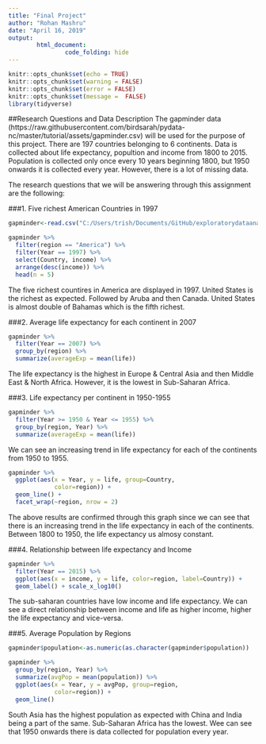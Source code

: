 ```yaml
---
title: "Final Project"
author: "Rohan Mashru"
date: "April 16, 2019"
output: 
        html_document:
                code_folding: hide
---
```



```r
knitr::opts_chunk$set(echo = TRUE)
knitr::opts_chunk$set(warning = FALSE)
knitr::opts_chunk$set(error = FALSE)
knitr::opts_chunk$set(message =  FALSE)
library(tidyverse)
```


##Research Questions and Data Description
The gapminder data (https://raw.githubusercontent.com/birdsarah/pydata-nc/master/tutorial/assets/gapminder.csv) will be used for the purpose of this project. There are 197 countries belonging to 6 continents. Data is collected about life expectancy, popultion and income from 1800 to 2015. Population is collected only once every 10 years beginning 1800, but 1950 onwards it is collected every year. However, there is a lot of missing data. 

The research questions that we will be answering through this assignment are the following:


###1. Five richest American Countries in 1997
```r
gapminder<-read.csv("C:/Users/trish/Documents/GitHub/exploratorydataanalytics/Data/gapminder.csv")

gapminder %>%
  filter(region == "America") %>%
  filter(Year == 1997) %>%
  select(Country, income) %>%
  arrange(desc(income)) %>%
  head(n = 5)
```

The five richest countires in America are displayed in 1997. United States is the richest as expected. Followed by Aruba and then Canada. United States is almost double of Bahamas which is the fifth richest. 


###2. Average life expectancy for each continent in 2007
```r
gapminder %>%
  filter(Year == 2007) %>%
  group_by(region) %>%
  summarize(averageExp = mean(life))
```

The life expectancy is the highest in Europe & Central Asia and then Middle East & North Africa. However, it is the lowest in Sub-Saharan Africa.  


###3. Life expectancy per continent in 1950-1955
```r
gapminder %>%
  filter(Year >= 1950 & Year <= 1955) %>%
  group_by(region, Year) %>%
  summarize(averageExp = mean(life))
```

We can see an increasing trend in life expectancy for each of the continents from 1950 to 1955. 

```r
gapminder %>%
  ggplot(aes(x = Year, y = life, group=Country,
             color=region)) +
  geom_line() +
  facet_wrap(~region, nrow = 2)
```

The above results are confirmed through this graph since we can see that there is an increasing trend in the life expectancy in each of the continents. Between 1800 to 1950, the life expectancy us almosy constant. 


###4. Relationship between life expectancy and Income 
```r
gapminder %>%
  filter(Year == 2015) %>%
  ggplot(aes(x = income, y = life, color=region, label=Country)) +
  geom_label() + scale_x_log10()
```

The sub-saharan countries have low income and life expectancy. We can see a direct relationship between income and life as higher income, higher the life expectancy and vice-versa. 


###5. Average Population by Regions
```r
gapminder$population<-as.numeric(as.character(gapminder$population))

gapminder %>%
  group_by(region, Year) %>%
  summarize(avgPop = mean(population)) %>%
  ggplot(aes(x = Year, y = avgPop, group=region,
             color=region)) +
  geom_line()
```

South Asia has the highest population as expected with China and India being a part of the same. Sub-Saharan Africa has the lowest. Wee can see that 1950 onwards there is data collected for population every year. 



